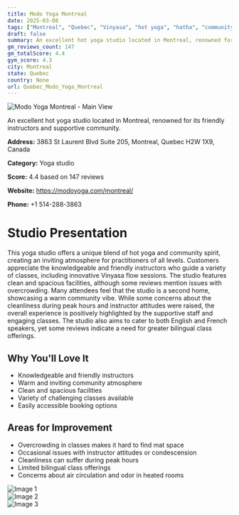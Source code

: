 ```yaml
---
title: Modo Yoga Montreal
date: 2025-03-08
tags: ["Montreal", "Quebec", "Vinyasa", "hot yoga", "hatha", "community", "hot yoga", "Montreal"]  
draft: false
summary: An excellent hot yoga studio located in Montreal, renowned for its friendly instructors and supportive community.
gm_reviews_count: 147
gm_totalScore: 4.4
gym_score: 4.3
city: Montreal
state: Quebec
country: None
url: Quebec_Modo_Yoga_Montreal
---
```


<div className="aspect-[16/9] relative my-8">
  <img 
    src="https://lh5.googleusercontent.com/p/AF1QipNObbO3rznferA3a85bc4VdRUxRc346Drx4OtwV=w1920-h1080-k-no"
    alt="Modo Yoga Montreal - Main View"
    className="object-cover absolute inset-0 w-full h-full rounded-lg"
  />
</div>

An excellent hot yoga studio located in Montreal, renowned for its friendly instructors and supportive community.

**Address:** 3863 St Laurent Blvd Suite 205, Montreal, Quebec H2W 1X9, Canada

**Category:** Yoga studio

**Score:** 4.4 based on 147 reviews

**Website:** https://modoyoga.com/montreal/

**Phone:** +1 514-288-3863

# Studio Presentation

This yoga studio offers a unique blend of hot yoga and community spirit, creating an inviting atmosphere for practitioners of all levels. Customers appreciate the knowledgeable and friendly instructors who guide a variety of classes, including innovative Vinyasa flow sessions. The studio features clean and spacious facilities, although some reviews mention issues with overcrowding. Many attendees feel that the studio is a second home, showcasing a warm community vibe. While some concerns about the cleanliness during peak hours and instructor attitudes were raised, the overall experience is positively highlighted by the supportive staff and engaging classes. The studio also aims to cater to both English and French speakers, yet some reviews indicate a need for greater bilingual class offerings.

## Why You'll Love It

- Knowledgeable and friendly instructors
- Warm and inviting community atmosphere
- Clean and spacious facilities
- Variety of challenging classes available
- Easily accessible booking options

## Areas for Improvement

- Overcrowding in classes makes it hard to find mat space
- Occasional issues with instructor attitudes or condescension
- Cleanliness can suffer during peak hours
- Limited bilingual class offerings
- Concerns about air circulation and odor in heated rooms

<div className="grid grid-cols-1 xl:grid-cols-2 gap-4 my-8">
<div className="aspect-[4/3] relative"><img src="https://lh5.googleusercontent.com/p/AF1QipO9pNEdeoDc4BQwTN_iLrGV1CGm1GwiYsm1vs7D=w1920-h1080-k-no" alt="Image 1" className="object-cover absolute inset-0 w-full h-full rounded-lg" /></div>
<div className="aspect-[4/3] relative"><img src="https://streetviewpixels-pa.googleapis.com/v1/thumbnail?panoid=rEGGAj_aKE1HGu4325oLkg&cb_client=maps_sv.tactile.gps&w=203&h=100&yaw=34.13523&pitch=0&thumbfov=100" alt="Image 2" className="object-cover absolute inset-0 w-full h-full rounded-lg" /></div>
<div className="aspect-[4/3] relative"><img src="https://lh5.googleusercontent.com/p/AF1QipNObbO3rznferA3a85bc4VdRUxRc346Drx4OtwV=w1920-h1080-k-no" alt="Image 3" className="object-cover absolute inset-0 w-full h-full rounded-lg" /></div>
</div>